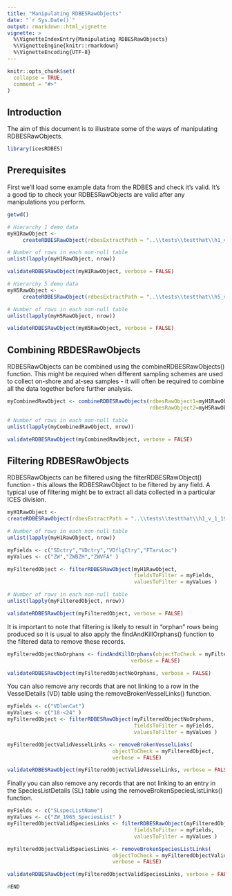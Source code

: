 ```yaml
---
title: "Manipulating RDBESRawObjects"
date: "`r Sys.Date()`"
output: rmarkdown::html_vignette
vignette: >
  %\VignetteIndexEntry{Manipulating RDBESRawObjects}
  %\VignetteEngine{knitr::rmarkdown}
  %\VignetteEncoding{UTF-8}
---
```


```r
knitr::opts_chunk$set(
  collapse = TRUE,
  comment = "#>"
)
```

## Introduction 

The aim of this document is to illustrate some of the ways of manipulating RDBESRawObjects.

```r
library(icesRDBES)
```

## Prerequisites

First we'll load some example data from the RDBES and check it's valid.  It's a good tip to check your RDBESRawObjects are valid after any manipulations you perform.

```r

getwd()

# Hierarchy 1 demo data
myH1RawObject <-
     createRDBESRawObject(rdbesExtractPath = "..\\tests\\testthat\\h1_v_1_19")

# Number of rows in each non-null table
unlist(lapply(myH1RawObject, nrow))

validateRDBESRawObject(myH1RawObject, verbose = FALSE)

# Hierarchy 5 demo data
myH5RawObject <-
     createRDBESRawObject(rdbesExtractPath = "..\\tests\\testthat\\h5_v_1_19")

# Number of rows in each non-null table
unlist(lapply(myH5RawObject, nrow))

validateRDBESRawObject(myH5RawObject, verbose = FALSE)


```

## Combining RBDESRawObjects

RDBESRawObjects can be combined using the combineRDBESRawObjects() function.  This might be required when different sampling schemes are used to collect on-shore and at-sea samples - it will often be required to combine all the data together before further analysis.

```r

myCombinedRawObject <- combineRDBESRawObjects(rdbesRawObject1=myH1RawObject,
                                              rdbesRawObject2=myH5RawObject)

# Number of rows in each non-null table
unlist(lapply(myCombinedRawObject, nrow))

validateRDBESRawObject(myCombinedRawObject, verbose = FALSE)
```

## Filtering RDBESRawObjects

RDBESRawObjects can be filtered using the filterRDBESRawObject() function - this allows the RDBESRawObject to be filtered by any field.  A typical use of filtering might be to extract all data collected in a particular ICES division.  


```r
myH1RawObject <-
createRDBESRawObject(rdbesExtractPath = "..\\tests\\testthat\\h1_v_1_19")

# Number of rows in each non-null table
unlist(lapply(myH1RawObject, nrow))

myFields <- c("SDctry","VDctry","VDflgCtry","FTarvLoc")
myValues <- c("ZW","ZWBZH","ZWVFA" )

myFilteredObject <- filterRDBESRawObject(myH1RawObject,
                                         fieldsToFilter = myFields,
                                         valuesToFilter = myValues )

# Number of rows in each non-null table
unlist(lapply(myFilteredObject, nrow))

validateRDBESRawObject(myFilteredObject, verbose = FALSE)
```
It is important to note that filtering is likely to result in "orphan" rows being produced so it is usual to also apply the findAndKillOrphans() function to the filtered data to remove these records.

```r

myFilteredObjectNoOrphans <- findAndKillOrphans(objectToCheck = myFilteredObject,
                                        verbose = FALSE)

validateRDBESRawObject(myFilteredObjectNoOrphans, verbose = FALSE)


```

You can also remove any records that are not linking to a row in the VesselDetails (VD) table using the removeBrokenVesselLinks() function.

```r

myFields <- c("VDlenCat")
myValues <- c("18-<24" )
myFilteredObject <- filterRDBESRawObject(myFilteredObjectNoOrphans,
                                         fieldsToFilter = myFields,
                                         valuesToFilter = myValues )

myFilteredObjectValidVesselLinks <- removeBrokenVesselLinks(
                                  objectToCheck = myFilteredObject,
                                  verbose = FALSE)

validateRDBESRawObject(myFilteredObjectValidVesselLinks, verbose = FALSE)

```

Finally you can also remove any records that are not linking to an entry in the SpeciesListDetails (SL) table using the removeBrokenSpeciesListLinks() function.

```r

myFields <- c("SLspecListName")
myValues <- c("ZW_1965_SpeciesList" )
myFilteredObjectValidSpeciesLinks <- filterRDBESRawObject(myFilteredObjectValidVesselLinks,
                                         fieldsToFilter = myFields,
                                         valuesToFilter = myValues )

myFilteredObjectValidSpeciesLinks <- removeBrokenSpeciesListLinks(
                                  objectToCheck = myFilteredObjectValidSpeciesLinks,
                                  verbose = FALSE)

validateRDBESRawObject(myFilteredObjectValidSpeciesLinks, verbose = FALSE)

```



```r
#END
```

